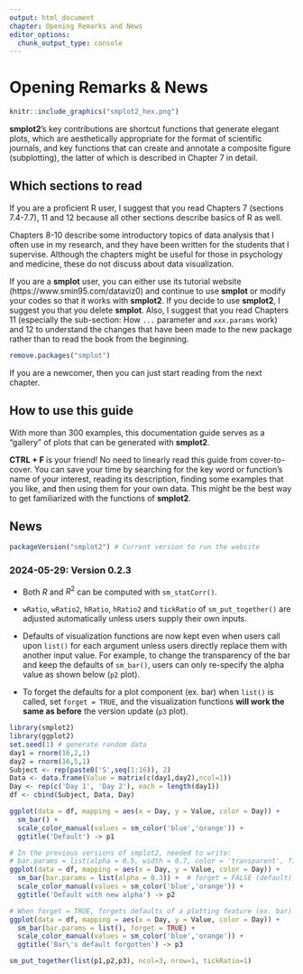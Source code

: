 ```yaml
---
output: html_document
chapter: Opening Remarks and News
editor_options:
  chunk_output_type: console
---
```

# Opening Remarks & News
```r
knitr::include_graphics("smplot2_hex.png")
```

**smplot2**'s key contributions are shortcut functions that generate elegant plots, which are aesthetically appropriate for the format of scientific journals, and key functions that can create and annotate a composite figure (subplotting), the latter of which is described in Chapter 7 in detail. 

## Which sections to read

If you are a proficient R user, I suggest that you read Chapters 7 (sections 7.4-7.7), 11 and 12 because all other sections describe basics of R as well.

Chapters 8-10 describe some introductory topics of data analysis that I often use in my research, and they have been written for the students that I supervise. Although the chapters might be useful for those in psychology and medicine, these do not discuss about data visualization. 

If you are a **smplot** user, you can either use its tutorial website (https://www.smin95.com/dataviz0) and continue to use **smplot** or modify your codes so that it works with **smplot2**. If you decide to use **smplot2**, I suggest you that you delete **smplot**. Also, I suggest that you read Chapters 11 (especially the sub-section: How `...` parameter and `xxx.params` work) and 12 to understand the changes that have been made to the new package rather than to read the book from the beginning.

```r
remove.packages("smplot")
```

If you are a newcomer, then you can just start reading from the next chapter. 

## How to use this guide

With more than 300 examples, this documentation guide serves as a "gallery" of plots that can be generated with **smplot2**. 

**CTRL + F** is your friend! No need to linearly read this guide from cover-to-cover. You can save your time by searching for the key word or function's name of your interest, reading its description, finding some examples that you like, and then using them for your own data. This might be the best way to get familiarized with the functions of **smplot2**.

## News

```r
packageVersion("smplot2") # Current version to run the website
```

### 2024-05-29: Version 0.2.3 {-}

- Both $R$ and $R^2$ can be computed with `sm_statCorr()`.

- `wRatio`, `wRatio2`, `hRatio`, `hRatio2` and `tickRatio` of `sm_put_together()` are adjusted automatically unless users supply their own inputs.

-  Defaults of visualization functions are now kept even when users call upon `list()` for each argument unless users directly replace them with another input value. For example, to change the transparency of the bar and keep the defaults of `sm_bar()`, users can only re-specify the alpha value as shown below (`p2` plot).

- To forget the defaults for a plot component (ex. bar) when `list()` is called, set `forget = TRUE`, and the visualization functions **will work the same as before** the version update (`p3` plot).

```r
library(smplot2)
library(ggplot2)
set.seed(1) # generate random data
day1 = rnorm(16,2,1)
day2 = rnorm(16,5,1)
Subject <- rep(paste0('S',seq(1:16)), 2)
Data <- data.frame(Value = matrix(c(day1,day2),ncol=1))
Day <- rep(c('Day 1', 'Day 2'), each = length(day1))
df <- cbind(Subject, Data, Day)
```

```r
ggplot(data = df, mapping = aes(x = Day, y = Value, color = Day)) +
  sm_bar() +
  scale_color_manual(values = sm_color('blue','orange')) +
  ggtitle('Default') -> p1

# In the previous versions of smplot2, needed to write:
# bar.params = list(alpha = 0.5, width = 0.7, color = 'transparent', fill = 'gray80')
ggplot(data = df, mapping = aes(x = Day, y = Value, color = Day)) +
  sm_bar(bar.params = list(alpha = 0.3)) +  # forget = FALSE (default)
  scale_color_manual(values = sm_color('blue','orange')) +
  ggtitle('Default with new alpha') -> p2

# When forget = TRUE, forgets defaults of a plotting feature (ex. bar) when list() is called as in the previous versions.
ggplot(data = df, mapping = aes(x = Day, y = Value, color = Day)) +
  sm_bar(bar.params = list(), forget = TRUE) + 
  scale_color_manual(values = sm_color('blue','orange')) +
  ggtitle('Bar\'s default forgotten') -> p3

sm_put_together(list(p1,p2,p3), ncol=3, nrow=1, tickRatio=1) 
```
